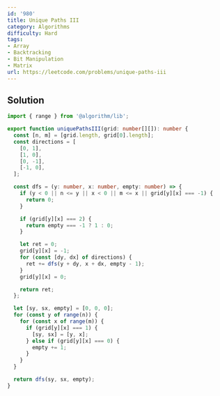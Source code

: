 ```yaml
---
id: '980'
title: Unique Paths III
category: Algorithms
difficulty: Hard
tags:
- Array
- Backtracking
- Bit Manipulation
- Matrix
url: https://leetcode.com/problems/unique-paths-iii
---
```


## Solution

```typescript filename="solution.ts" copy
import { range } from '@algorithm/lib';

export function uniquePathsIII(grid: number[][]): number {
  const [n, m] = [grid.length, grid[0].length];
  const directions = [
    [0, 1],
    [1, 0],
    [0, -1],
    [-1, 0],
  ];

  const dfs = (y: number, x: number, empty: number) => {
    if (y < 0 || n <= y || x < 0 || m <= x || grid[y][x] === -1) {
      return 0;
    }

    if (grid[y][x] === 2) {
      return empty === -1 ? 1 : 0;
    }

    let ret = 0;
    grid[y][x] = -1;
    for (const [dy, dx] of directions) {
      ret += dfs(y + dy, x + dx, empty - 1);
    }
    grid[y][x] = 0;

    return ret;
  };

  let [sy, sx, empty] = [0, 0, 0];
  for (const y of range(n)) {
    for (const x of range(m)) {
      if (grid[y][x] === 1) {
        [sy, sx] = [y, x];
      } else if (grid[y][x] === 0) {
        empty += 1;
      }
    }
  }

  return dfs(sy, sx, empty);
}
```

